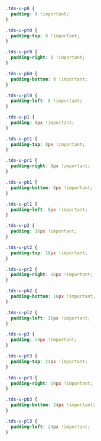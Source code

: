 <Meta title="Utilities/Utility Classes/Padding" />

```css
.tds-u-p0 {
  padding: 0 !important;
}

.tds-u-pt0 {
  padding-top: 0 !important;
}

.tds-u-pr0 {
  padding-right: 0 !important;
}

.tds-u-pb0 {
  padding-bottom: 0 !important;
}

.tds-u-pl0 {
  padding-left: 0 !important;
}

.tds-u-p1 {
  padding: 8px !important;
}

.tds-u-pt1 {
  padding-top: 8px !important;
}

.tds-u-pr1 {
  padding-right: 8px !important;
}

.tds-u-pb1 {
  padding-bottom: 8px !important;
}

.tds-u-pl1 {
  padding-left: 8px !important;
}

.tds-u-p2 {
  padding: 16px !important;
}

.tds-u-pt2 {
  padding-top: 16px !important;
}

.tds-u-pr2 {
  padding-right: 16px !important;
}

.tds-u-pb2 {
  padding-bottom: 16px !important;
}

.tds-u-pl2 {
  padding-left: 16px !important;
}

.tds-u-p3 {
  padding: 24px !important;
}

.tds-u-pt3 {
  padding-top: 24px !important;
}

.tds-u-pr3 {
  padding-right: 24px !important;
}

.tds-u-pb3 {
  padding-bottom: 24px !important;
}

.tds-u-pl3 {
  padding-left: 24px !important;
}
```

